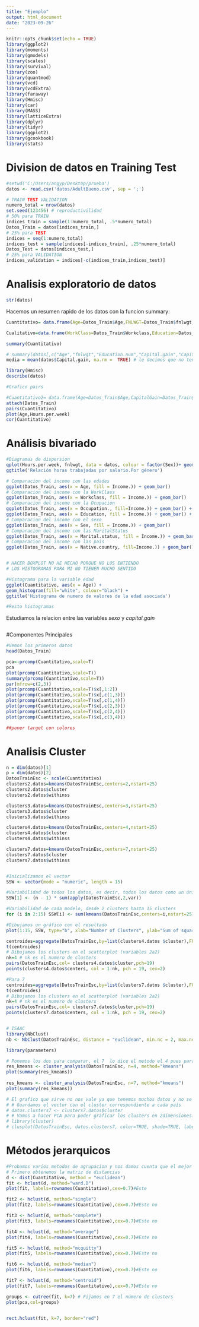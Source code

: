 ```yaml
---
title: "Ejemplo"
output: html_document
date: "2023-09-26"
---
```


```r
knitr::opts_chunk$set(echo = TRUE)
library(ggplot2)
library(moments) 
library(gmodels) 
library(scales)
library(survival) 
library(zoo) 
library(quantmod) 
library(vcd) 
library(vcdExtra)
library(faraway) 
library(Hmisc) 
library(car) 
library(MASS) 
library(latticeExtra)
library(dplyr) 
library(tidyr) 
library(ggplot2)
library(gcookbook)
library(stats)

```

 
# Division de datos en Training Test

```r

#setwd('C:/Users/angyp/Desktop/prueba')
datos <- read.csv('datos/AdultBueno.csv', sep = ';')

# TRAIN TEST VALIDATION
numero_total = nrow(datos)
set.seed(123456) # reproductivilidad
# 50% para TRAIN
indices_train = sample(1:numero_total, .5*numero_total)
Datos_Train = datos[indices_train,]
# 25% para TEST
indices = seq(1:numero_total)
indices_test = sample(indices[-indices_train], .25*numero_total)
Datos_Test = datos[indices_test,]
# 25% para VALIDATION
indices_validation = indices[-c(indices_train,indices_test)]
```

# Analisis exploratorio de datos
```r
str(datos)
```

Hacemos un resumen rapido de los datos con la funcion summary:

```r

Cuantitativo= data.frame(Age=Datos_Train$Age,FNLWGT=Datos_Train$fnlwgt,CapitalGain=Datos_Train$Capital.gain,CapitalLoss=Datos_Train$Capital.loss,Hours=Datos_Train$Hours.per.week)

Cualitativo=data.frame(WorkClass=Datos_Train$Workclass,Education=Datos_Train$Education,EstadoCivil=Datos_Train$Marital.status,Occupation=Datos_Train$Occupation.,RelationShip=Datos_Train$Relationship,Race=Datos_Train$Race,Sex=Datos_Train$Sex,NativeCountry=Datos_Train$Native.country,Income=Datos_Train$Income.)

summary(Cuantitativo)

# summary(datos[,c("Age","fnlwgt","Education.num","Capital.gain","Capital.loss","Hours.per.week")])
media = mean(datos$Capital.gain, na.rm =  TRUE) # le decimos que no tenga en cuenta los NA al hacer la media
```
```r
library(Hmisc)
describe(datos)
```
```r
#Grafico pairs

#Cuantitativo2= data.frame(Age=Datos_Train$Age,CapitalGain=Datos_Train$Capital.gain,CapitalLoss=Datos_Train$Capital.loss,Horas=Datos_Train$Hours.per.week)
attach(Datos_Train)
pairs(Cuantitativo)
plot(Age,Hours.per.week)
cor(Cuantitativo)
```


# Análisis bivariado

```r
#Diagramas de dispersion
qplot(Hours.per.week, fnlwgt, data = datos, colour = factor(Sex))+ geom_smooth()+
ggtitle('Relación horas trabajadas por salario.Por género')

# Comparacion del income con las edades 
ggplot(Datos_Train, aes(x = Age, fill = Income.)) + geom_bar()
# Comparacion del income con la WorkClass 
ggplot(Datos_Train, aes(x = Workclass, fill = Income.)) + geom_bar()
# Comparacion del income con la Ocupacion 
ggplot(Datos_Train, aes(x = Occupation., fill=Income.)) + geom_bar() + coord_flip()# Comparacion del income con las educacion 
ggplot(Datos_Train, aes(x = Education, fill = Income.)) + geom_bar() + coord_flip()
# Comparacion del income con el sexo 
ggplot(Datos_Train, aes(x = Sex, fill = Income.)) + geom_bar()
# Comparacion del income con las MaritalStatus 
ggplot(Datos_Train, aes(x = Marital.status, fill = Income.)) + geom_bar()
# Comparacion del income con las pais 
ggplot(Datos_Train, aes(x = Native.country, fill=Income.)) + geom_bar() + coord_flip()


# HACER BOXPLOT NO HE HECHO PORQUE NO LOS ENTIENDO
# LOS HISTOGRAMAS PARA MI NO TIENEN MUCHO SENTIDO

```

```r

#Histograma para la variable edad
ggplot(Cuantitativo, aes(x = Age)) +
geom_histogram(fill="white", colour="black") +
ggtitle('Histograma de numero de valores de la edad asociada')

#Resto histogramas

```
Estudiamos la relacion entre las variables *sexo* y *capital.gain*


```r

```
#Componentes Principales

```r
#Vemos los primeros datos
head(Datos_Train)

pca<-prcomp(Cuantitativo,scale=T)
pca
plot(prcomp(Cuantitativo,scale=T))
summary(prcomp(Cuantitativo,scale=T))
par(mfrow=c(2,3))
plot(prcomp(Cuantitativo,scale=T)$x[,1:2])
plot(prcomp(Cuantitativo,scale=T)$x[,c(1,3)])
plot(prcomp(Cuantitativo,scale=T)$x[,c(1,4)])
plot(prcomp(Cuantitativo,scale=T)$x[,c(2,3)])
plot(prcomp(Cuantitativo,scale=T)$x[,c(2,4)])
plot(prcomp(Cuantitativo,scale=T)$x[,c(3,4)])

##poner target con colores
```

# Analisis Cluster
```r
n = dim(datos)[1]
p = dim(datos)[2]
DatosTrainEsc <- scale(Cuantitativo)
clusters2.datos=kmeans(DatosTrainEsc,centers=2,nstart=25)
clusters2.datos$cluster
clusters2.datos$withinss

clusters3.datos=kmeans(DatosTrainEsc,centers=3,nstart=25)
clusters3.datos$cluster
clusters3.datos$withinss

clusters4.datos=kmeans(DatosTrainEsc,centers=4,nstart=25)
clusters4.datos$cluster
clusters4.datos$withinss

clusters7.datos=kmeans(DatosTrainEsc,centers=7,nstart=25)
clusters7.datos$cluster
clusters7.datos$withinss


#Inicializamos el vector
SSW <- vector(mode = "numeric", length = 15)

#Variabilidad de todos los datos, es decir, todos los datos como un único cluster
SSW[1] <- (n - 1) * sum(apply(DatosTrainEsc,2,var)) 

#Variabilidad de cada modelo, desde 2 clusters hasta 15 clusters
for (i in 2:15) SSW[i] <- sum(kmeans(DatosTrainEsc,centers=i,nstart=25)$withinss)

#Dibujamos un gráfico con el resultado
plot(1:15, SSW, type="b", xlab="Number of Clusters", ylab="Sum of squares within groups",pch=19, col="steelblue4")

centroides=aggregate(DatosTrainEsc,by=list(clusters4.datos $cluster),FUN=mean)
t(centroides)  
# Dibujamos los clusters en el scatterplot (variables 2a2)
nk=4 # nk es el numero de clusters 
pairs(DatosTrainEsc,col= clusters4.datos$cluster,pch=19)
points(clusters4.datos$centers, col = 1:nk, pch = 19, cex=2)

#Para 7
centroides=aggregate(DatosTrainEsc,by=list(clusters7.datos $cluster),FUN=mean)
t(centroides)  
# Dibujamos los clusters en el scatterplot (variables 2a2)
nk=4 # nk es el numero de clusters 
pairs(DatosTrainEsc,col= clusters7.datos$cluster,pch=19)
points(clusters7.datos$centers, col = 1:nk, pch = 19, cex=2)


# ISAAC
library(NbClust)
nb <- NbClust(DatosTrainEsc, distance = "euclidean", min.nc = 2, max.nc = 15, method = "kmeans")

library(parameters)

# Ponemos los dos para comparar, el 7  lo dice el metodo el 4 pues para ver que pasa con menos
res_kmeans <- cluster_analysis(DatosTrainEsc, n=4, method="kmeans")
plot(summary(res_kmeans))
 
res_kmeans <- cluster_analysis(DatosTrainEsc, n=7, method="kmeans")
plot(summary(res_kmeans))


```
```r
# El grafico que sirve no nos vale ya que tenemos muchos datos y no se ve claramente
# # Guardamos el vector con el cluster correspondiente a cada país
# datos.clusters7 <- clusters7.datos$cluster
# # Vamos a hacer PCA para poder graficar los clusters en 2dimensiones!
# library(cluster)
# clusplot(DatosTrainEsc, datos.clusters7, color=TRUE, shade=TRUE, labels=2,lines=0)

```

# Métodos jerarquicos

```r
#Probamos varios metodos de agrupacion y nos damos cuenta que el mejor es
# Primero obtenemos la matriz de distancias
d <- dist(Cuantitativo, method = "euclidean")
fit <- hclust(d, method="ward.D")
plot(fit, labels=rownames(Cuantitativo),cex=0.7)#Este

fit2 <- hclust(d, method="single")
plot(fit2, labels=rownames(Cuantitativo),cex=0.7)#Este no

fit3 <- hclust(d, method="complete")
plot(fit3, labels=rownames(Cuantitativo),cex=0.7)#Este no

fit4 <- hclust(d, method="average")
plot(fit4, labels=rownames(Cuantitativo),cex=0.7)#Este no

fit5 <- hclust(d, method="mcquitty")
plot(fit5, labels=rownames(Cuantitativo),cex=0.7)#Este no

fit6 <- hclust(d, method="median")
plot(fit6, labels=rownames(Cuantitativo),cex=0.7)#Este no

fit7 <- hclust(d, method="centroid")
plot(fit7, labels=rownames(Cuantitativo),cex=0.7)#Este no


```

```r
groups <- cutree(fit, k=7) # Fijamos en 7 el número de clusters
plot(pca,col=groups)


rect.hclust(fit, k=7, border="red")
```














